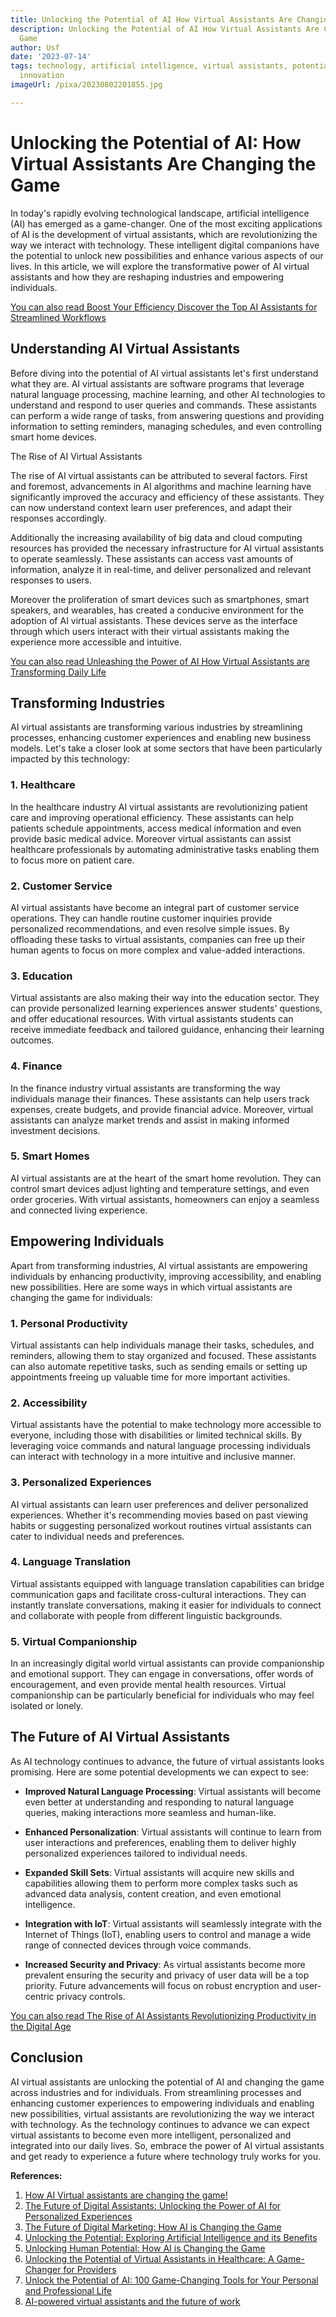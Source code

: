```yaml
---
title: Unlocking the Potential of AI How Virtual Assistants Are Changing the Game
description: Unlocking the Potential of AI How Virtual Assistants Are Changing the
  Game
author: Usf
date: '2023-07-14'
tags: technology, artificial intelligence, virtual assistants, potential, game-changer,
  innovation
imageUrl: /pixa/20230802201855.jpg

---
```

# Unlocking the Potential of AI: How Virtual Assistants  Are Changing the Game

In today's rapidly evolving technological landscape, artificial intelligence (AI) has emerged as  a game-changer. One of the  most exciting applications of AI is  the development of virtual assistants, which are revolutionizing the way we interact with technology. These intelligent digital companions  have  the potential to unlock new possibilities and enhance various aspects of  our lives. In this  article, we  will explore the transformative power of AI virtual assistants and how  they are reshaping industries and empowering individuals.

[You  can also read Boost  Your Efficiency Discover the Top AI Assistants  for Streamlined Workflows](Boost%20Your%20Efficiency%20Discover%20the%20Top%20AI%20Assistants%20for%20Streamlined%20Workflows)


## Understanding AI Virtual Assistants

Before diving into the potential of AI virtual assistants let's first understand  what  they are. AI virtual assistants are software programs that leverage natural language processing,  machine  learning, and other AI technologies to understand and respond to user queries and commands. These  assistants can perform a wide range of tasks, from answering questions and providing information to setting reminders, managing schedules,  and  even controlling smart home devices.

The Rise of  AI  Virtual Assistants

The rise of AI virtual assistants can be attributed to several factors. First and  foremost, advancements in  AI algorithms and machine learning have significantly improved the accuracy and efficiency of these assistants. They can now understand context learn user preferences, and adapt their responses accordingly.

Additionally the increasing availability of big data and cloud computing resources has provided the necessary infrastructure for AI virtual  assistants to operate seamlessly. These assistants can access vast amounts of information, analyze  it in real-time, and deliver personalized and relevant responses to users.

Moreover the proliferation of smart devices such  as smartphones, smart speakers, and wearables, has created a conducive environment for the adoption of AI virtual assistants. These devices serve as the interface through which  users interact with their virtual assistants making the experience more  accessible and intuitive.

[You can also read Unleashing  the  Power  of  AI How Virtual Assistants are Transforming  Daily Life](Unleashing%20the%20Power%20of%20AI%20How%20Virtual%20Assistants%20are%20Transforming%20Daily%20Life)


## Transforming Industries

AI virtual assistants are transforming various industries by streamlining processes, enhancing customer experiences and enabling new business models. Let's take a closer look at some sectors that have been particularly  impacted by this technology:

### 1. Healthcare

In the  healthcare  industry AI virtual assistants are revolutionizing  patient care and improving operational efficiency. These assistants  can help patients schedule appointments, access medical  information and even provide basic medical advice. Moreover  virtual assistants can assist  healthcare professionals by automating administrative tasks enabling them to focus more  on patient care.

### 2. Customer Service

AI virtual assistants have become an integral part of customer service operations. They can handle routine customer inquiries provide  personalized recommendations, and even resolve simple  issues. By offloading these tasks to virtual assistants, companies  can free up their  human agents to focus on more complex and value-added interactions.

### 3. Education

Virtual assistants are also making their way into the education sector. They can provide personalized learning experiences answer students' questions, and offer educational resources. With virtual assistants students can receive immediate feedback and tailored guidance, enhancing their learning outcomes.

### 4. Finance

In the  finance industry virtual  assistants  are transforming  the way  individuals manage their finances. These  assistants can help users track expenses, create budgets, and provide financial advice. Moreover, virtual assistants can analyze market trends and assist in  making informed investment decisions.

### 5. Smart Homes

AI virtual assistants are at  the heart of the smart home revolution.  They can control smart devices adjust lighting and temperature settings, and even  order groceries. With  virtual  assistants, homeowners can enjoy a seamless  and connected living experience.

## Empowering Individuals

Apart from transforming  industries, AI virtual assistants are empowering individuals by enhancing  productivity, improving accessibility, and enabling new possibilities. Here  are some ways in which virtual assistants are changing  the game  for individuals:

### 1. Personal Productivity

Virtual assistants can help  individuals manage their tasks, schedules, and reminders, allowing them to stay organized and focused. These assistants can also  automate  repetitive tasks, such as sending emails or setting up appointments freeing up valuable time for  more  important activities.

### 2. Accessibility

Virtual assistants have the potential to make technology more accessible to everyone, including those with disabilities  or limited technical skills. By leveraging  voice commands and natural language processing individuals can interact with technology  in a more intuitive and inclusive manner.

### 3. Personalized  Experiences

AI virtual assistants can learn user preferences and deliver personalized experiences. Whether it's recommending movies based on past viewing habits or suggesting personalized workout routines virtual assistants can cater to  individual needs and preferences.

### 4. Language Translation

Virtual assistants equipped with language translation capabilities can bridge communication  gaps and facilitate cross-cultural interactions. They can instantly translate conversations, making it easier for  individuals to connect and collaborate with  people from different linguistic backgrounds.

### 5. Virtual Companionship

In an increasingly digital world virtual assistants can provide companionship and emotional  support. They can engage in conversations, offer words of encouragement, and even  provide mental health resources. Virtual companionship can  be particularly beneficial for individuals who may feel isolated or lonely.

## The Future of AI Virtual Assistants

As AI technology continues  to advance, the future of virtual assistants looks promising. Here are  some potential developments we can expect  to see:

- **Improved Natural Language Processing**: Virtual assistants will become even better at  understanding and responding to natural language queries, making interactions more seamless and human-like.

- **Enhanced Personalization**: Virtual assistants will  continue to learn from user interactions and preferences, enabling them to deliver highly personalized experiences tailored to individual  needs.

- **Expanded Skill Sets**: Virtual assistants  will acquire new skills and capabilities allowing them to perform more complex  tasks such as advanced data analysis, content creation, and even emotional intelligence.

- **Integration with  IoT**: Virtual assistants will seamlessly integrate with the Internet of Things (IoT), enabling users to control and manage a wide range  of connected  devices through voice commands.

- **Increased Security and Privacy**: As virtual assistants become  more prevalent ensuring the security and privacy of user data will be a top priority. Future advancements  will focus on robust  encryption and user-centric  privacy controls.

[You can also read  The Rise  of AI Assistants Revolutionizing Productivity in the Digital Age](The%20Rise%20of%20AI%20Assistants%20Revolutionizing%20Productivity%20in%20the%20Digital%20Age)


## Conclusion

AI virtual assistants are unlocking the potential of AI and changing the game across industries and for individuals. From streamlining processes and enhancing customer experiences  to empowering individuals and enabling new possibilities, virtual  assistants are revolutionizing  the way we interact with technology. As  the technology continues to advance we can  expect virtual  assistants to become even more intelligent, personalized and integrated into our daily lives. So,  embrace the power of AI virtual assistants and get ready to experience a  future where technology truly works for you.

**References:**

1. [How AI Virtual  assistants are changing the game!](https://www.yorb.tech/how-ai-virtual-assistants-are-changing-the-game)
2. [The  Future  of Digital Assistants: Unlocking the Power of AI for Personalized Experiences](https://www.linkedin.com/pulse/future-digital-assistants-unlocking-power-ai-shweta-parikh)
3. [The Future of  Digital Marketing: How AI  is Changing the Game](https://www.linkedin.com/pulse/future-digital-marketing-how-ai-changing-game-muawwiz-mustafa-effendi)
4. [Unlocking the Potential: Exploring Artificial Intelligence and  its Benefits](https://medium.com/@thetechbytechronicles/unlocking-the-potential-exploring-artificial-intelligence-and-its-benefits-f6543026e156)
5. [Unlocking Human Potential:  How AI is Changing the Game](https://vocal.media/futurism/unlocking-human-potential-how-ai-is-changing-the-game)
6. [Unlocking the Potential of Virtual Assistants in Healthcare:  A Game-Changer for Providers](https://finance.yahoo.com/news/healthcare-virtual-assistants-market-unlocking-073100163.html)
7. [Unlock  the Potential of AI: 100 Game-Changing Tools for Your Personal and Professional Life](https://www.decktopus.com/blog/ai-tools)
8. [AI-powered virtual assistants and  the future of work](https://www.zdnet.com/article/ai-powered-virtual-assistants-and-future-of-work/)